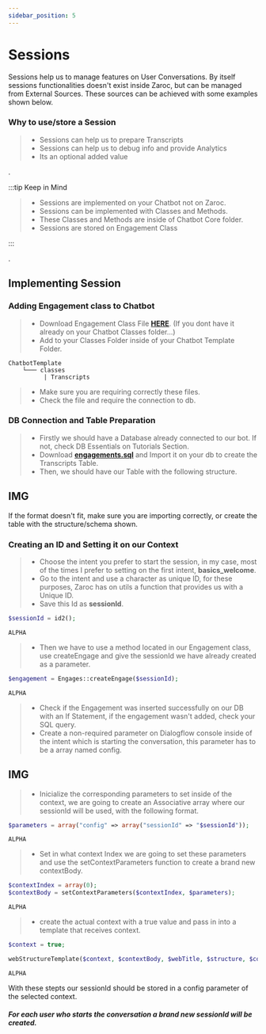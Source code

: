 ```yaml
---
sidebar_position: 5
---
```


# Sessions


Sessions help us to manage features on User Conversations. By itself sessions functionalities doesn't exist inside Zaroc, but can be managed from External Sources. These sources can be achieved with some examples shown below.

### Why to use/store a Session

> - Sessions can help us to prepare Transcripts
> - Sessions can help us to debug info and provide Analytics
> - Its an optional added value

.

:::tip Keep in Mind

> - Sessions are implemented on your Chatbot not on Zaroc.
> - Sessions can be implemented with Classes and Methods.
> - These Classes and Methods are inside of Chatbot Core folder.
> - Sessions are stored on Engagement Class

:::

.

## Implementing Session

### Adding Engagement class to Chatbot

> - Download Engagement Class File [**HERE**](https://google.com). (If you dont have it already on your Chatbot Classes folder...)
> - Add to your Classes Folder inside of your Chatbot Template Folder.

```shell
ChatbotTemplate
    └─── classes
          | Transcripts
```

> - Make sure you are requiring correctly these files.
> - Check the file and require the connection to db.

### DB Connection and Table Preparation

> - Firstly we should have a Database already connected to our bot. If not, check DB Essentials on Tutorials Section.
> - Download [**engagements.sql**](https://google.com) and Import it on your db to create the Transcripts Table.
> - Then, we should have our Table with the following structure.

## IMG

If the format doesn't fit, make sure you are importing correctly, or create the table with the structure/schema shown.

### Creating an ID and Setting it on our Context

> - Choose the intent you prefer to start the session, in my case, most of the times I prefer to setting on the first intent, **basics_welcome**.
> - Go to the intent and use a character as unique ID, for these purposes, Zaroc has on utils a function that provides us with a Unique ID.
> - Save this Id as **sessionId**.

<Tabs>
<TabItem value="php" label="PHP">

```php
$sessionId = id2();
```

</TabItem>
<TabItem value="nodejs" label="Node.js">

```nodejs
ALPHA
```

</TabItem>
</Tabs>

> - Then we have to use a method located in our Engagement class, use createEngage and give the sessionId we have already created as a parameter.

<Tabs>
<TabItem value="php" label="PHP">

```php
$engagement = Engages::createEngage($sessionId);
```

</TabItem>
<TabItem value="nodejs" label="Node.js">

```nodejs
ALPHA
```

</TabItem>
</Tabs>

> - Check if the Engagement was inserted successfully on our DB with an If Statement, if the engagement wasn't added, check your SQL query.
> - Create a non-required parameter on Dialogflow console inside of the intent which is starting the conversation, this parameter has to be a array named config.

## IMG

> - Inicialize the corresponding parameters to set inside of the context, we are going to create an Associative array where our sessionId will be used, with the following format.

<Tabs>
<TabItem value="php" label="PHP">

```php
$parameters = array("config" => array("sessionId" => "$sessionId"));
```

</TabItem>
<TabItem value="nodejs" label="Node.js">

```nodejs
ALPHA
```

</TabItem>
</Tabs>

> - Set in what context Index we are going to set these parameters and use the setContextParameters function to create a brand new contextBody.

<Tabs>
<TabItem value="php" label="PHP">

```php
$contextIndex = array(0);
$contextBody = setContextParameters($contextIndex, $parameters);
```

</TabItem>
<TabItem value="nodejs" label="Node.js">

```nodejs
ALPHA
```

</TabItem>
</Tabs>

> - create the actual context with a true value and pass in into a template that receives context.

<Tabs>
<TabItem value="php" label="PHP">

```php
$context = true;

webStructureTemplate($context, $contextBody, $webTitle, $structure, $components);
```

</TabItem>
<TabItem value="nodejs" label="Node.js">

```nodejs
ALPHA
```

</TabItem>
</Tabs>

With these stepts our sessionId should be stored in a config parameter of the selected context.

##### For each user who starts the conversation a brand new sessionId will be created.
